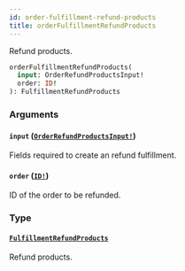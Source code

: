 ```yaml
---
id: order-fulfillment-refund-products
title: orderFulfillmentRefundProducts
---
```


Refund products.

```graphql
orderFulfillmentRefundProducts(
  input: OrderRefundProductsInput!
  order: ID!
): FulfillmentRefundProducts

```

### Arguments

#### `input` ([`OrderRefundProductsInput!`](../../../developer/api-reference/inputs/order-refund-products-input))

Fields required to create an refund fulfillment.

#### `order` ([`ID!`](../../../developer/api-reference/scalars/id))

ID of the order to be refunded.

### Type

#### [`FulfillmentRefundProducts`](../../../developer/api-reference/objects/fulfillment-refund-products)

Refund products.
